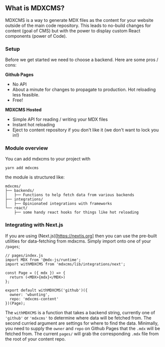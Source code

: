 
## What is MDXCMS?

MDXCMS is a way to generate MDX files as the content for your website outside of the main code repository. This leads to no-build changes for content (goal of CMS) but with the power to display custom React components (power of Code). 

### Setup

Before we get started we need to choose a backend. Here are some pros / cons:

**Github Pages**
- No API
- About a minute for changes to propagate to production. Hot reloading less feasible.
- Free!

**MDXCMS Hosted**
- Simple API for reading / writing your MDX files
- Instant hot reloading
- Eject to content repository if you don't like it (we don't want to lock you in!) 

### Module overview

You can add mdxcms to your project with

```
yarn add mdxcms
```

the module is structured like:

```
mdxcms/
├── backends/
│   ├── Functions to help fetch data from various backends
├── integrations/
│   ├── Opinionated integrations with frameworks
└── react/
    ├── some handy react hooks for things like hot reloading
```

### Integrating with Next.js

If you are using (Next.js)[https://nextjs.org] then you can use the pre-built utilities for data-fetching from mdxcms. Simply import onto one of your `/pages`;

```
// pages/index.js
import MDX from '@mdx-js/runtime';
import withMDXCMS from 'mdxcms/lib/integrations/next';

const Page = ({ mdx }) => {
  return (<MDX>{mdx}</MDX>)
};

export default withMDXCMS('github')({
  owner: 'wbunting',
  repo: 'mdxcms-content'
})(Page);
```

The `withMDXCMS` is a function that takes a backend string, currently one of `'github'` or `'mdxcms'` to determine where data will be fetched from. The second curried argument are settings for where to find the data. Minimally, you need to supply the `owner` and `repo` on Github Pages that the `.mdx` will be fetched from. The current `pages/` will grab the corresponding `.mdx` file from the root of your content repo.
